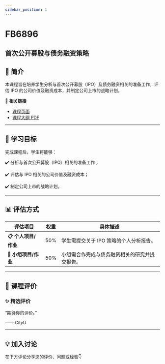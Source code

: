 ```yaml
---
sidebar_position: 1
---
```


# FB6896
## 首次公开募股与债务融资策略

## **📘 简介**
本课程旨在培养学生分析与首次公开募股（IPO）及债务融资相关的准备工作，评估 IPO 的公司价值及融资成本，并制定公司上市的战略计划。

🔗 **相关链接**
- [课程页面](https://www.cityu.edu.hk/catalogue/pg/202526/course/FB6896.htm)
- [课程大纲 PDF](https://www.cityu.edu.hk/catalogue/pg/202526/course/FB6896.pdf)

---

## **🎯 学习目标**

完成课程后，学生将能够：


✔️ 分析与首次公开募股（IPO）相关的准备工作；

✔️ 评估与 IPO 相关的公司价值及融资成本；

✔️ 制定公司上市的战略计划。

---

## **📊 评估方式**

| **评估项目**             | **权重** | **具体描述**                                                                                     |
|-------------------------|---------|-----------------------------------------------------------------------------------------------|
| **📋 个人项目/作业**      | 50%     | 学生需提交关于 IPO 策略的个人分析报告。                                                         |
| **📝 小组项目/作业**      | 50%     | 小组需合作完成与债务融资相关的研究并提交报告。                                                   |

---

## **💬 课程评价**

### ✨ **精选评价**
<div className={commentStyles.commentBox}>
    <p className={commentStyles.commentText}>
        “期待你的评价。”
    </p>
    <p className={commentStyles.commentAuthor}>—— CityU</p>
</div>

---

## **💡 加入讨论**

在下方评论分享您的评价、问题或经验👇
<Utterances />
